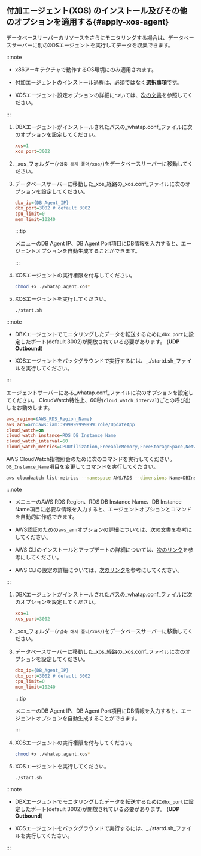 ## 付加エージェント(XOS) のインストール及びその他のオプションを適用する{#apply-xos-agent}

データベースサーバーのリソースをさらにモニタリングする場合は、データベースサーバーに別のXOSエージェントを実行してデータを収集できます。

:::note

- x86アーキテクチャで動作するOS環境にのみ適用されます。

- 付加エージェントのインストール過程は、必須ではなく**選択事項**です。

<InDoc product="postgresql,mysql,oracle,cubrid,redis,mongodb">

- XOSエージェント設定オプションの詳細については、[次の文書](agent-xos-settings)を参照してください。

</InDoc>

:::

<InDoc product="postgresql,mysql,oracle,cubrid,redis">

<Tabs groupId="dbXos">
<TabItem value="xos" label="XOS">

<ImgLang img='xos-agent.png' desc='' />

1. DBXエージェントがインストールされたパスの_whatap.conf_ファイルに次のオプションを設定してください。

   ```ini title='whatap.conf'
   xos=1
   xos_port=3002
   ```

2. _xos_フォルダー(`/압축 해제 폴더/xos/`)をデータベースサーバーに移動してください。

3. データベースサーバーに移動した_xos_経路の_xos.conf_ファイルに次のオプションを設定してください。

   ```ini title='xos.conf'
   dbx_ip={DB_Agent_IP}
   dbx_port=3002 # default 3002
   cpu_limit=0
   mem_limit=10240
   ```

   :::tip

   <Cmdname sid="side_agentInstall" className="uitext" />メニューの<UI>DB Agent IP</UI>、<UI>DB Agent Port</UI>項目にDB情報を入力すると、エージェントオプションを自動生成することができます。

   :::

4. XOSエージェントの実行権限を付与してください。

   ```bash
   chmod +x ./whatap.agent.xos*
   ```

5. XOSエージェントを実行してください。

   ```bash
   ./start.sh
   ```

:::note

- DBXエージェントでモニタリングしたデータを転送するために`dbx_port`に設定したポート(default 3002)が開放されている必要があります。 (**UDP Outbound**)

- XOSエージェントをバックグラウンドで実行するには、_./startd.sh_ファイルを実行してください。

:::

</TabItem>
<TabItem value="rds" label="RDS : AWS CloudWatch">

エージェントサーバーにある_whatap.conf_ファイルに次のオプションを設定してください。 CloudWatch特性上、60秒(`cloud_watch_interval`)ごとの呼び出しをお勧めします。

```ini title='whatap.conf'
aws_region={AWS_RDS_Region_Name}
aws_arn=arn:aws:iam::999999999999:role/UpdateApp
cloud_watch=on
cloud_watch_instance=RDS_DB_Instance_Name
cloud_watch_interval=60
cloud_watch_metrics=CPUUtilization,FreeableMemory,FreeStorageSpace,NetworkTransmitThroughput,NetworkReceiveThroughput
```

AWS CloudWatch指標照会のために次のコマンドを実行してください。 `DB_Instance_Name`項目を変更してコマンドを実行してください。

```bash
aws cloudwatch list-metrics --namespace AWS/RDS --dimensions Name=DBInstanceIdentifier,Value={DB_Instance_Name}
```

:::note

- <Cmdname sid="side_agentInstall" className="uitext" />メニューの<UI>AWS RDS Region</UI>、<UI>RDS DB Instance Name</UI>、<UI>DB Instance Name</UI>項目に必要な情報を入力すると、エージェントオプションとコマンドを自動的に作成できます。

- AWS認証のための`aws_arn`オプションの詳細については、[次の文書](agent-dbx-settings#using-aws-rds)を参考にしてください。

- AWS CLIのインストールとアップデートの詳細については、[次のリンク](https://docs.aws.amazon.com/ko_kr/cli/latest/userguide/getting-started-install.html)を参考にしてください。

- AWS CLIの設定の詳細については、[次のリンク](https://docs.aws.amazon.com/ko_kr/cli/latest/userguide/cli-chap-configure.html)を参考にしてください。

:::

</TabItem>
</Tabs>

</InDoc>

<InDoc product="altibase,mongodb,mssql,tibero">

<ImgLang img='xos-agent.png' desc='' />

1. DBXエージェントがインストールされたパスの_whatap.conf_ファイルに次のオプションを設定してください。

   ```ini title='whatap.conf'
   xos=1
   xos_port=3002
   ```

2. _xos_フォルダー(`/압축 해제 폴더/xos/`)をデータベースサーバーに移動してください。

3. データベースサーバーに移動した_xos_経路の_xos.conf_ファイルに次のオプションを設定してください。

   ```ini title='xos.conf'
   dbx_ip={DB_Agent_IP}
   dbx_port=3002 # default 3002
   cpu_limit=0
   mem_limit=10240
   ```

   :::tip

   <Cmdname sid="side_agentInstall" className="uitext" />メニューの<UI>DB Agent IP</UI>、<UI>DB Agent Port</UI>項目にDB情報を入力すると、エージェントオプションを自動生成することができます。

   :::

4. XOSエージェントの実行権限を付与してください。

   ```bash
   chmod +x ./whatap.agent.xos*
   ```

5. XOSエージェントを実行してください。

   ```bash
   ./start.sh
   ```

:::note

- DBXエージェントでモニタリングしたデータを転送するために`dbx_port`に設定したポート(default 3002)が開放されている必要があります。 (**UDP Outbound**)

- XOSエージェントをバックグラウンドで実行するには、_./startd.sh_ファイルを実行してください。

:::

</InDoc>
